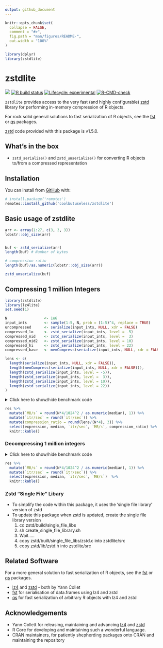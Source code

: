 ```yaml
---
output: github_document
---
```


<!-- README.md is generated from README.Rmd. Please edit that file -->

```r
knitr::opts_chunk$set(
  collapse = FALSE,
  comment = "#>",
  fig.path = "man/figures/README-",
  out.width = "100%"
)

library(dplyr)
library(zstdlite)
```

# zstdlite

<!-- badges: start -->
![](https://img.shields.io/badge/cool-useless-green.svg)
[![R build status](https://github.com/coolbutuseless/zstdlite/workflows/R-CMD-check/badge.svg)](https://github.com/coolbutuseless/zstdlite/actions)
[![Lifecycle: experimental](https://img.shields.io/badge/lifecycle-experimental-orange.svg)](https://www.tidyverse.org/lifecycle/#experimental)
[![R-CMD-check](https://github.com/coolbutuseless/zstdlite/workflows/R-CMD-check/badge.svg)](https://github.com/coolbutuseless/zstdlite/actions)
<!-- badges: end -->

`zstdlite` provides access to the very fast (and highly configurable) 
 [zstd](https://github.com/facebook/zstd) library for performing in-memory compression of 
R objects.

For rock solid general solutions to fast serialization of R objects, see the 
[fst](https://github.com/fstpackage/fst) or [qs](https://cran.r-project.org/package=qs) packages.

[zstd](https://github.com/facebook/zstd) code provided with this package is v1.5.0.

## What's in the box

* `zstd_serialize()` and `zstd_unserialize()` for converting R objects to/from
  a compressed representation

## Installation

You can install from [GitHub](https://github.com/coolbutuseless/zstdlite) with:

``` r
# install.package('remotes')
remotes::install_github('coolbutuseless/zstdlite')
```

## Basic usage of zstdlite

```r
arr <- array(1:27, c(3, 3, 3))
lobstr::obj_size(arr)


buf <- zstd_serialize(arr)
length(buf) # Number of bytes

# compression ratio
length(buf)/as.numeric(lobstr::obj_size(arr))

zstd_unserialize(buf)
```





## Compressing 1 million Integers


```r
library(zstdlite)
library(lz4lite)
set.seed(1)

N                 <- 1e6
input_ints        <- sample(1:5, N, prob = (1:5)^4, replace = TRUE)
uncompressed      <- serialize(input_ints, NULL, xdr = FALSE)
compressed_lo     <- zstd_serialize(input_ints, level = -5)
compressed_mid    <- zstd_serialize(input_ints, level =  3)
compressed_mid2   <- zstd_serialize(input_ints, level = 10)
compressed_hi     <- zstd_serialize(input_ints, level = 22)
compressed_base   <- memCompress(serialize(input_ints, NULL, xdr = FALSE))
```


```r
lens <- c(
  length(serialize(input_ints, NULL, xdr = FALSE)),
  length(memCompress(serialize(input_ints, NULL, xdr = FALSE))),
  length(zstd_serialize(input_ints, level = -5)),
  length(zstd_serialize(input_ints, level =  3)),
  length(zstd_serialize(input_ints, level = 10)),
  length(zstd_serialize(input_ints, level = 22))
)
```



<details>
<summary> Click here to show/hide benchmark code </summary>

```r
library(zstdlite)

res <- bench::mark(
  serialize(input_ints, NULL, xdr = FALSE),
  memCompress(serialize(input_ints, NULL, xdr = FALSE)),
  zstd_serialize(input_ints, level =  -5),
  zstd_serialize(input_ints, level =   3),
  zstd_serialize(input_ints, level =  10),
  zstd_serialize(input_ints, level =  22),
  check = FALSE
)
```
</details>


```r
res %>% 
  mutate(`MB/s` = round(N*4/1024^2 / as.numeric(median), 1)) %>%
  mutate(`itr/sec` = round(`itr/sec`)) %>%
  mutate(compression_ratio = round(lens/(N*4), 3)) %>%
  select(expression, median, `itr/sec`, `MB/s`, compression_ratio) %>%
  knitr::kable()
```


### Decompressing 1 million integers


<details>
<summary> Click here to show/hide benchmark code </summary>

```r
res <- bench::mark(
  unserialize(uncompressed),
  zstd_unserialize(compressed_lo),
  zstd_unserialize(compressed_mid2),
  zstd_unserialize(compressed_hi),
  unserialize(memDecompress(compressed_base, type = 'gzip')),
  check = TRUE
)
```

</details>

```r
res %>% 
  mutate(`MB/s` = round(N*4/1024^2 / as.numeric(median), 1)) %>%
  mutate(`itr/sec` = round(`itr/sec`)) %>%
  select(expression, median, `itr/sec`, `MB/s`)  %>%
  knitr::kable()
```



### Zstd "Single File" Libary

* To simplify the code within this package, it uses the 'single file library' version of zstd
* To update this package when zstd is updated, create the single file library version
    1. cd zstd/build/single_file_libs
    2. sh create_single_file_library.sh
    3. Wait.....
    4. copy zstd/built/single_file_libs/zstd.c into zstdlite/src
    5. copy zstd/lib/zstd.h into zstdlite/src

## Related Software


For a more general solution to fast serialization of R objects, see the 
[fst](https://github.com/fstpackage/fst) or [qs](https://cran.r-project.org/package=qs) packages.

* [lz4](https://github.com/lz4/lz4) and [zstd](https://github.com/facebook/zstd) - both by Yann Collet
* [fst](https://github.com/fstpackage/fst) for serialisation of data.frames using
  lz4 and zstd
* [qs](https://cran.r-project.org/package=qs) for fast serialization of arbitrary R objects
  with lz4 and zstd

## Acknowledgements

* Yann Collett for releasing, maintaining and advancing 
[lz4](https://github.com/lz4/lz4) and [zstd](https://github.com/facebook/zstd)
* R Core for developing and maintaining such a wonderful language.
* CRAN maintainers, for patiently shepherding packages onto CRAN and maintaining
  the repository
